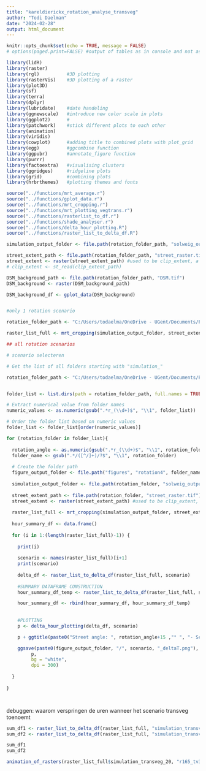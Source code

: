 ```yaml
---
title: "kareldierickx_rotation_analyse_transveg"
author: "Todi Daelman"
date: "2024-02-28"
output: html_document
---
```


```r

knitr::opts_chunk$set(echo = TRUE, message = FALSE)
# options(paged.print=FALSE) #output of tables as in console and not as tibble

library(lidR)
library(raster)
library(rgl)          #3D plotting
library(rasterVis)    #3D plotting of a raster
library(plot3D)
library(sf)
library(terra)
library(dplyr)
library(lubridate)    #date handeling
library(ggnewscale)   #introduce new color scale in plots 
library(ggplot2)      #
library(patchwork)    #stick different plots to each other
library(animation)
library(viridis)
library(cowplot)      #adding title to combined plots with plot_grid
library(egg)          #ggcombine function
library(ggpubr)       #annotate_figure function
library(purrr)
library(factoextra)   #visualising clusters
library(ggridges)     #ridgeline plots
library(grid)         #combining plots
library(hrbrthemes)   #plotting themes and fonts

source("../functions/mrt_average.r")
source("../functions/gplot_data.r")
source("../functions/mrt_cropping.r")
source("../functions/mrt_plotting_vegtrans.r")
source("../functions/rasterlist_to_df.r")
source("../functions/shade_analyser.r")
source("../functions/delta_hour_plotting.R")
source("../functions/raster_list_to_delta_df.R")
```


```r
simulation_output_folder <- file.path(rotation_folder_path, "solweig_output/simulation_output")

street_extent_path <- file.path(rotation_folder_path, "street_raster.tif")
street_extent <- raster(street_extent_path) #used to be clip_extent, a shp file
# clip_extent <- st_read(clip_extent_path) 

DSM_background_path <- file.path(rotation_folder_path, "DSM.tif")
DSM_background <- raster(DSM_background_path)

DSM_background_df <- gplot_data(DSM_background)



```


```r

#only 1 rotation scenario

rotation_folder_path <- "C:/Users/todaelma/OneDrive - UGent/Documents/PhD/QGIS/SOLWEIG/test-Gent/generated SOLWEIG input/kareldierickx_rotation/r_120"

raster_list_full <- mrt_cropping(simulation_output_folder, street_extent, search_variable = "transveg", time_of_interest = "D")
```


```r
## all rotation scenarios

# scenario selecteren

# Get the list of all folders starting with "simulation_"

rotation_folder_path <- "C:/Users/todaelma/OneDrive - UGent/Documents/PhD/QGIS/SOLWEIG/test-Gent/generated SOLWEIG input/kareldierickx_rotation"


folder_list <- list.dirs(path = rotation_folder_path, full.names = TRUE, recursive = FALSE)

# Extract numerical value from folder names
numeric_values <- as.numeric(gsub(".*r_(\\d+)$", "\\1", folder_list))

# Order the folder list based on numeric values
folder_list <- folder_list[order(numeric_values)]

for (rotation_folder in folder_list){
  
  rotation_angle <- as.numeric(gsub(".*r_(\\d+)$", "\\1", rotation_folder))
  folder_name <- gsub(".*/([^/]+)/?$", "\\1", rotation_folder)
  
  # Create the folder path
  figure_output_folder <- file.path("figures", "rotation4", folder_name)
  
  simulation_output_folder <- file.path(rotation_folder, "solweig_output/simulation_output")
  
  street_extent_path <- file.path(rotation_folder, "street_raster.tif")
  street_extent <- raster(street_extent_path) #used to be clip_extent, a shp file  
  
  raster_list_full <- mrt_cropping(simulation_output_folder, street_extent, search_variable = "transveg", time_of_interest = "D")
  
  hour_summary_df <- data.frame()
  
  for (i in 1:(length(raster_list_full)-1)) {
    
    print(i)
    
    scenario <- names(raster_list_full)[i+1]
    print(scenario)
    
    delta_df <- raster_list_to_delta_df(raster_list_full, scenario)
    
    #SUMMARY DATAFRAME CONSTRUCTION
    hour_summary_df_temp <- raster_list_to_delta_df(raster_list_full, scenario, summary_index = 2)

    hour_summary_df <- rbind(hour_summary_df, hour_summary_df_temp)
    
    
    #PLOTTING
    p <- delta_hour_plotting(delta_df, scenario)

    p + ggtitle(paste0("Street angle: ", rotation_angle+15 ,"° ", "- Scenario: ", scenario)) -> p

    ggsave(paste0(figure_output_folder, "/", scenario, "_deltaT.png"),
         p,
         bg = "white",
         dpi = 300)
    
  }
  
}




```

debuggen: waarom verspringen de uren wanneer het scenario transveg toenoemt
```r



sum_df1 <- raster_list_to_delta_df(raster_list_full, "simulation_transveg_30", 2)
sum_df2 <- raster_list_to_delta_df(raster_list_full, "simulation_transveg_35", 2)

sum_df1
sum_df2

animation_of_rasters(raster_list_full$simulation_transveg_20, "r165_tv30")

```



